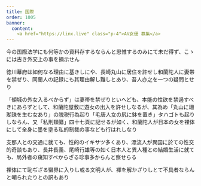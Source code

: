 ```yaml
---
title: 国際
order: 1005
banner:
  content: 
    <a href="https://linx.live" class="p-4">AV女優 募集</a>
---
```


今の国際法学にも何等かの資料存するならんと思惟するのみにて未だ得ず、こゝには古き外交上の事を摘示せん


徳川幕府は如何なる理由に基きしにや、長崎丸山に居住を許せし和蘭陀人に妻帯を禁ぜり、同蘭人の記録にも其理由解し難しとあり、吾人亦之を一つの疑問とせり

「傾城の外女入るべからず」は妻帯を禁ぜりといへども、本能の性欲を禁遏すべきにあらずとして、和蘭陀屋敷に遊女の出入を許せしなるが、其為め「丸山に珊瑚珠を生む女あり」の脱税行為起り「毛唐人女の尻に鉢を置き」タハゴトも起りしならん、又「私刑類纂」四十七頁に記せるが如く、和蘭陀人が日本の女を裸体にして全身に墨を塗る私的制裁の事なども行はれしなり


支那人との交通に就ても、性的のイキサツ多くあり、漂流人が異国に於ての性交的奇談もあり、長井長義、尾崎行雄等の如く日本人と異人種との結婚生活に就ても、局外者の窺知すべからざる珍事多からんと察せらる


裸体にて恥ぢざる蠻界に入りし或る文明人が、褌を解かざりしとて不具者ならんと嘲られたりとの訳もあり
